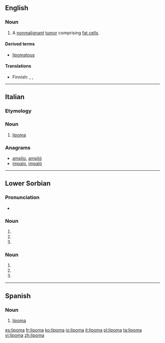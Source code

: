 ==English==
{{wikipedia}}

===Noun===
{{en-noun|s|lipomata}}

# {{context|pathology|lang=en}} A [[nonmalignant]] [[tumor]] comprising [[fat cell]]s.

====Derived terms====
* [[lipomatous]]

====Translations====
{{trans-top|benign tumor}}
* Finnish: {{t-|fi|rasvakudoskasvain}}, {{t-|fi|lipoma}}, {{t+|fi|lipooma}}
{{trans-mid}}
{{trans-bottom}}

----

==Italian==

===Etymology===
{{confix|lipo|oma|lang=it}}

{{wikipedia|lang=it}}
===Noun===
{{it-noun|m|lipomi}}

# {{context|oncology|lang=it}} [[#English|lipoma]]

===Anagrams===
* [[amplio#Italian|amplio]], [[ampliò#Italian|ampliò]]
* [[impalo#Italian|impalo]], [[impalò#Italian|impalò]]

----

==Lower Sorbian==

===Pronunciation===
* {{IPA|[ˈlʲipɔma]|lang=dsb}}

===Noun===
{{head|dsb|g=f-d}}

# {{dsb-inflection of|noun|lipa|dat|d}}
# {{dsb-inflection of|noun|lipa|ins|d}}
# {{dsb-inflection of|noun|lipa|loc|d}}

===Noun===
{{head|dsb|g=m-d}}

# {{dsb-inflection of|noun|lip|dat|d}}
# {{dsb-inflection of|noun|lip|ins|d}}
# {{dsb-inflection of|noun|lip|loc|d}}

----

==Spanish==
{{wikipedia|lang=es}}

===Noun===
{{es-noun|m}}

# {{context|oncology|lang=es}} [[#English|lipoma]]

[[es:lipoma]]
[[fr:lipoma]]
[[ko:lipoma]]
[[io:lipoma]]
[[it:lipoma]]
[[pl:lipoma]]
[[ta:lipoma]]
[[vi:lipoma]]
[[zh:lipoma]]